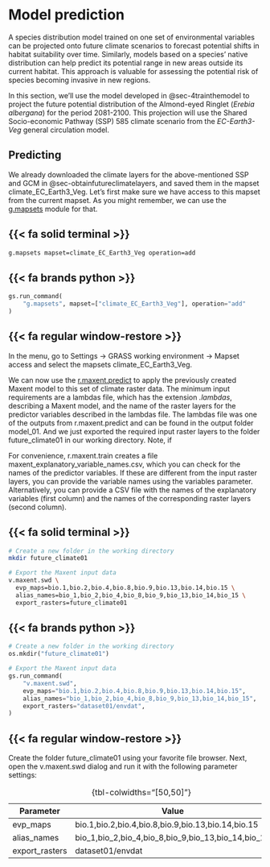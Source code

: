 # Model prediction {#sec-modelprediction}

A species distribution model trained on one set of environmental variables can be projected onto future climate scenarios to forecast potential shifts in habitat suitability over time. Similarly, models based on a species' native distribution can help predict its potential range in new areas outside its current habitat. This approach is valuable for assessing the potential risk of species becoming invasive in new regions.

In this section, we’ll use the model developed in @sec-4trainthemodel to project the future potential distribution of the Almond-eyed Ringlet (*Erebia albergana*) for the period 2081-2100. This projection will use the Shared Socio-economic Pathway (SSP) 585 climate scenario from the *EC-Earth3-Veg* general circulation model.

## Predicting

We already downloaded the climate layers for the above-mentioned SSP and GCM in @sec-obtainfutureclimatelayers, and saved them in the mapset [climate_EC_Earth3_Veg]{.style-db}. Let's first make sure we have access to this mapset from the current mapset. As you might remember, we can use the [g.mapsets](https://grass.osgeo.org/grass-stable/manuals/g.mapsets.html) module for that.

::: {#exm-HXKf6KsqSt .hiddendiv}
:::

::: {.panel-tabset group="interface"}
## {{< fa solid terminal >}}

``` bash
g.mapsets mapset=climate_EC_Earth3_Veg operation=add
```

## {{< fa brands python >}}

``` python
gs.run_command(
    "g.mapsets", mapset=["climate_EC_Earth3_Veg"], operation="add"
)
```

## {{< fa regular window-restore >}}

In the menu, go to [Settings → GRASS working environment → Mapset access]{.style-menu} and select the mapsets [climate_EC_Earth3_Veg]{.style-db}.
:::

We can now use the [r.maxent.predict](https://grass.osgeo.org/grass-stable/manuals/addons/r.maxent.predict.html) to apply the previously created Maxent model to this set of climate raster data. The minimum input requirements are a [lambdas]{.style-output} file, which has the extension *.lambdas*, describing a Maxent model, and the name of the raster layers for the predictor variables described in the lambdas file. The [lambdas]{.style-output} file was one of the outputs from [r.maxent.predict]{.style-function} and can be found in the output folder [model_01]{.style-output}. And we just exported the required input raster layers to the folder [future_climate01]{.style-db} in our working directory. Note, if

For convenience, r.maxent.train creates a file maxent_explanatory_variable_names.csv, which you can check for the names of the predictor variables. If these are different from the input raster layers, you can provide the variable names using the variables parameter. Alternatively, you can provide a CSV file with the names of the explanatory variables (first column) and the names of the corresponding raster layers (second column).

::: {#exm-CZnP5gebFx .hiddendiv}
:::

::: {.panel-tabset group="interface"}
## {{< fa solid terminal >}}

``` bash
# Create a new folder in the working directory
mkdir future_climate01

# Export the Maxent input data
v.maxent.swd \
  evp_maps=bio.1,bio.2,bio.4,bio.8,bio.9,bio.13,bio.14,bio.15 \
  alias_names=bio_1,bio_2,bio_4,bio_8,bio_9,bio_13,bio_14,bio_15 \
  export_rasters=future_climate01
```

## {{< fa brands python >}}

``` python
# Create a new folder in the working directory
os.mkdir("future_climate01")

# Export the Maxent input data
gs.run_command(
    "v.maxent.swd",
    evp_maps="bio.1,bio.2,bio.4,bio.8,bio.9,bio.13,bio.14,bio.15",
    alias_names="bio_1,bio_2,bio_4,bio_8,bio_9,bio_13,bio_14,bio_15",
    export_rasters="dataset01/envdat",
)
```

## {{< fa regular window-restore >}}

Create the folder [future_climate01]{.style-db} using your favorite file browser. Next, open the [v.maxent.swd]{.style-function} dialog and run it with the following parameter settings:

| Parameter      | Value                                              |
|----------------|----------------------------------------------------|
| evp_maps       | bio.1,bio.2,bio.4,bio.8,bio.9,bio.13,bio.14,bio.15 |
| alias_names    | bio_1,bio_2,bio_4,bio_8,bio_9,bio_13,bio_14,bio_15 |
| export_rasters | dataset01/envdat                                   |

: {tbl-colwidths="\[50,50\]"}
:::
